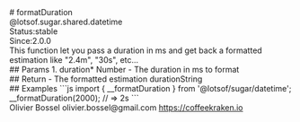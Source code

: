 <div class="docmap-mdx">
# formatDuration
<div class="_namespace">@lotsof.sugar.shared.datetime</div>
<div class="_metas">
<div class="_status"><span class="_status-label">Status:</span><span class="_status-value -stable">stable</span></div>
<div class="_since"><span class="_since-label">Since:</span><span class="_since-value">2.0.0</span></div>
</div>
<div class="_description">
This function let you pass a duration in ms and get back a formatted estimation like "2.4m", "30s", etc...
</div>
<div class="_params">
## Params
1. <span class="_name">duration<span class="_required">*</span></span><span class="_default"></span> <span class="_type">Number</span>
   - The duration in ms to format
</div>
<div class="_return">
## Return
- <span class="_description">The formatted estimation duration</span><span class="_default"></span><span class="_type">String</span>
</div>
<div class="_examples">
## Examples
```js
import { __formatDuration } from '@lotsof/sugar/datetime';
__formatDuration(2000); // => 2s
```
</div>
<div class="_author">
<span class="_name">Olivier Bossel</span>
<span class="_email">olivier.bossel@gmail.com</span>
<a href="https://coffeekraken.io" target="_blank" class="_url">https://coffeekraken.io</a>
</div>
</div>